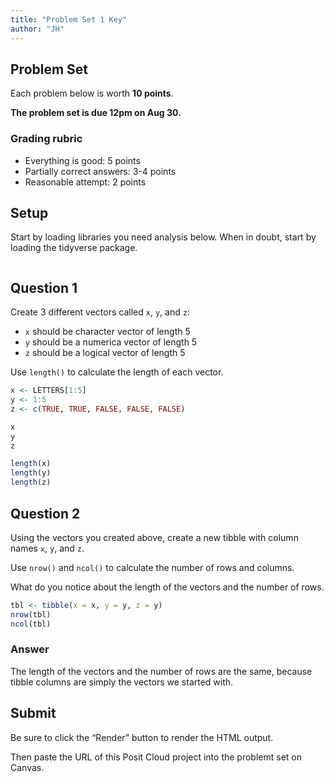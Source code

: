 ```yaml
---
title: "Problem Set 1 Key"
author: "JH"
---
```


## Problem Set

Each problem below is worth **10 points**.

**The problem set is due 12pm on Aug 30.**

### Grading rubric

- Everything is good: 5 points
- Partially correct answers: 3-4 points
- Reasonable attempt: 2 points

## Setup

Start by loading libraries you need analysis below. When in doubt, start by loading the tidyverse package.

```r

```

## Question 1

Create 3 different vectors called `x`, `y`, and `z`:

- `x` should be character vector of length 5
- `y` should be a numerica vector of length 5
- `z` should be a logical vector of length 5

Use `length()` to calculate the length of each vector.

```r
x <- LETTERS[1:5]
y <- 1:5
z <- c(TRUE, TRUE, FALSE, FALSE, FALSE)

x
y
z

length(x)
length(y)
length(z)
```

## Question 2

Using the vectors you created above, create a new tibble with column names
`x`, `y`, and `z`.

Use `nrow()` and `ncol()` to calculate the number of rows and columns.

What do you notice about the length of the vectors and the number of rows.

```r
tbl <- tibble(x = x, y = y, z = y)
nrow(tbl)
ncol(tbl)
```

### Answer

The length of the vectors and the number of rows are the same, because
tibble columns are simply the vectors we started with.

## Submit

Be sure to click the "Render" button to render the HTML output.

Then paste the URL of this Posit Cloud project into the problemt set on Canvas.
